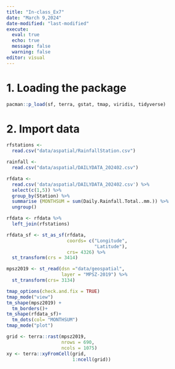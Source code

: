 ```yaml
---
title: "In-class_Ex7"
date: "March 9,2024"
date-modified: "last-modified"
execute: 
  eval: true 
  echo: true
  message: false
  warning: false
editor: visual 
---
```


# 1. Loading the package

```r
pacman::p_load(sf, terra, gstat, tmap, viridis, tidyverse)
```

# 2. Import data

```r
rfstations <-
  read.csv("data/aspatial/RainfallStation.csv")
```

```r
rainfall <-
  read.csv("data/aspatial/DAILYDATA_202402.csv")
```

```r
rfdata <-
  read.csv('data/aspatial/DAILYDATA_202402.csv') %>%
  select(c(1,5)) %>%
  group_by(Station) %>%
  summarise (MONTHSUM = sum(Daily.Rainfall.Total..mm.)) %>%
  ungroup()
```

```r
rfdata <- rfdata %>%
  left_join(rfstations)
```

```r
rfdata_sf <- st_as_sf(rfdata,
                      coords= c("Longitude",
                                "Latitude"),
                      crs= 4326) %>%
  st_transform(crs = 3414)
```

```r
mpsz2019 <- st_read(dsn ="data/geospatial",
                    layer = "MPSZ-2019") %>%
  st_transform(crs= 3134)
```

```r
tmap_options(check.and.fix = TRUE)
tmap_mode("view")
tm_shape(mpsz2019) +
  tm_borders()+
tm_shape(rfdata_sf)+
  tm_dots(col= "MONTHSUM")
tmap_mode("plot")
```

```r
grid <- terra::rast(mpsz2019,
                    nrows = 690,
                    ncols = 1075)
xy <- terra::xyFromCell(grid,
                        1:ncell(grid))

```
